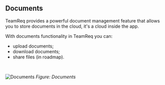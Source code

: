 ## Documents

TeamReq provides a powerful document management feature that allows you to store documents in the cloud, it's a cloud inside the app.

With documents functionality in TeamReq you can:

- upload documents;
- download documents;
- share files (in roadmap).

<br />

![Documents](/documents.png)
_Figure: Documents_

<br />
